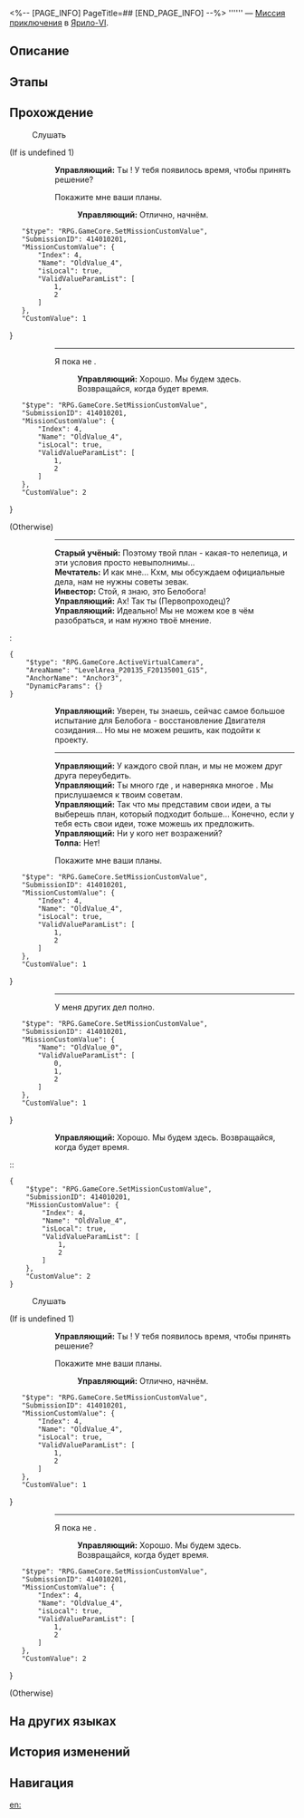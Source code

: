 <%-- [PAGE_INFO]
PageTitle=##
[END_PAGE_INFO] --%>
{{Дополнить|Диалоги.}}
{{Миссия Инфобокс
|id              = 4140102
|Название        = 
|Изображение     = Миссия .png
|Тип             = Миссия приключения
|Событие         = 
|Глава           = 
|Условия         = Завершена [[Продолжение Освоения]] «[[Рынок будущего II]]»
|Персонажи       = Инвестор; Мечтатель; Первопроходец; Старый учёный; Толпа; Управляющий
|СтартЛокация    = [[Ярило-VI]] — [[Столп творения]]
|Мир             = Ярило-VI
|Предыдущая      = 
|Следующая       = 
|Награды         = Щиты*20; Кредиты*8 000
}}
'''''' — [[Миссия приключения]] в [[Ярило-VI]].

==Описание==
{{Описание|<!--официальное описание из Перекрёстка судеб-->}}

==Этапы==


==Прохождение==
{{Дополнить}}

:{{Диалог|?}} Слушать
;(If {{F|MissionCV-4140102-undefined}} is undefined 1)
::'''Управляющий:''' Ты {{MC|ж=вернулась|м=вернулся}}! У тебя появилось время, чтобы принять решение?
::{{Диалог|Стрелка}} Покажите мне ваши планы.
:::'''Управляющий:''' Отлично, начнём.
::<pre>{
	"$type": "RPG.GameCore.SetMissionCustomValue",
	"SubmissionID": 414010201,
	"MissionCustomValue": {
		"Index": 4,
		"Name": "OldValue_4",
		"isLocal": true,
		"ValidValueParamList": [
			1,
			2
		]
	},
	"CustomValue": 1
}</pre>
:::----
::{{Диалог|Выход}} Я пока не {{MC|м=готов|ж=готова}}.
:::'''Управляющий:''' Хорошо. Мы будем здесь. Возвращайся, когда будет время.
::<pre>{
	"$type": "RPG.GameCore.SetMissionCustomValue",
	"SubmissionID": 414010201,
	"MissionCustomValue": {
		"Index": 4,
		"Name": "OldValue_4",
		"isLocal": true,
		"ValidValueParamList": [
			1,
			2
		]
	},
	"CustomValue": 2
}</pre>
;(Otherwise)
::----
::'''Старый учёный:''' Поэтому твой план - какая-то нелепица, и эти условия просто невыполнимы...
::<!--1-second delay-->
::'''Мечтатель:''' И как мне... Кхм, мы обсуждаем официальные дела, нам не нужны советы зевак.
::'''Инвестор:''' Стой, я {{MC|ж=её|м=его}} знаю, это {{MC|ж=спасительница|м=спаситель}} Белобога!
::'''Управляющий:''' Ах! Так ты {{MC|ж=та прославленная|м=тот прославленный}} (Первопроходец)?
::'''Управляющий:''' Идеально! Мы не можем кое в чём разобраться, и нам нужно твоё мнение.
:<pre>{
	"$type": "RPG.GameCore.ActiveVirtualCamera",
	"AreaName": "LevelArea_P20135_F20135001_G15",
	"AnchorName": "Anchor3",
	"DynamicParams": {}
}</pre>
::'''Управляющий:''' Уверен, ты знаешь, сейчас самое большое испытание для Белобога - восстановление Двигателя созидания... Но мы не можем решить, как подойти к проекту.
::----
::'''Управляющий:''' У каждого свой план, и мы не можем друг друга переубедить.
::'''Управляющий:''' Ты много где {{MC|ж=побывала|м=побывал}}, и наверняка многое {{MC|ж=повидала|м=повидал}}. Мы прислушаемся к твоим советам.
::'''Управляющий:''' Так что мы представим свои идеи, а ты выберешь план, который подходит больше... Конечно, если у тебя есть свои идеи, тоже можешь их предложить.
::'''Управляющий:''' Ни у кого нет возражений?
::'''Толпа:''' Нет!
::{{Диалог|Стрелка}} Покажите мне ваши планы.
::<pre>{
	"$type": "RPG.GameCore.SetMissionCustomValue",
	"SubmissionID": 414010201,
	"MissionCustomValue": {
		"Index": 4,
		"Name": "OldValue_4",
		"isLocal": true,
		"ValidValueParamList": [
			1,
			2
		]
	},
	"CustomValue": 1
}</pre>
:::----
::{{Диалог|Выход}} У меня других дел полно.
::<pre>{
	"$type": "RPG.GameCore.SetMissionCustomValue",
	"SubmissionID": 414010201,
	"MissionCustomValue": {
		"Name": "OldValue_0",
		"ValidValueParamList": [
			0,
			1,
			2
		]
	},
	"CustomValue": 1
}</pre>
:::'''Управляющий:''' Хорошо. Мы будем здесь. Возвращайся, когда будет время.
::<pre>{
	"$type": "RPG.GameCore.SetMissionCustomValue",
	"SubmissionID": 414010201,
	"MissionCustomValue": {
		"Index": 4,
		"Name": "OldValue_4",
		"isLocal": true,
		"ValidValueParamList": [
			1,
			2
		]
	},
	"CustomValue": 2
}</pre>


:{{Диалог|?}} Слушать
;(If {{F|MissionCV-4140102-undefined}} is undefined 1)
::'''Управляющий:''' Ты {{MC|ж=вернулась|м=вернулся}}! У тебя появилось время, чтобы принять решение?
::{{Диалог|Стрелка}} Покажите мне ваши планы.
:::'''Управляющий:''' Отлично, начнём.
::<pre>{
	"$type": "RPG.GameCore.SetMissionCustomValue",
	"SubmissionID": 414010201,
	"MissionCustomValue": {
		"Index": 4,
		"Name": "OldValue_4",
		"isLocal": true,
		"ValidValueParamList": [
			1,
			2
		]
	},
	"CustomValue": 1
}</pre>
:::----
::{{Диалог|Выход}} Я пока не {{MC|м=готов|ж=готова}}.
:::'''Управляющий:''' Хорошо. Мы будем здесь. Возвращайся, когда будет время.
::<pre>{
	"$type": "RPG.GameCore.SetMissionCustomValue",
	"SubmissionID": 414010201,
	"MissionCustomValue": {
		"Index": 4,
		"Name": "OldValue_4",
		"isLocal": true,
		"ValidValueParamList": [
			1,
			2
		]
	},
	"CustomValue": 2
}</pre>
;(Otherwise)
{{Диалог Конец}}

==На других языках==
{{На других языках
|en   = 
|zhs  = 
|zht  = 
|ja   = 
|ko   = 
|es   = 
|fr   = 
|ru   = 
|th   = 
|vi   = 
|de   = 
|id   = 
|pt   = 
}}

==История изменений==
{{История изменений|3.5}}

==Навигация==
{{Миссия приключения Навбокс|Глава }}

[[en:]]
